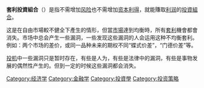 '''套利投資組合'''（{{lang-en|Arbitrage portfolio}}）是指不需增加[[风险|风险]]也不需增加[[资本利得|资本利得]]，就能賺取[[利润|利润]]的[[投資組合|投資組合]]。

这是在自由市場較不健全下產生的情形，但當[[市場|市場]]達到均衡時，所有[[套利|套利]]機會都會消失。市场中总会产生一些漏洞，一些发现这些漏洞的人会运用这种不均衡套利。例如：两个市场的差价，或同一品种未来的期权不同“蝶式价差”，“门德价差”等。

[[投机|投机]]中一些漏洞只是暂时存在，有些是人为，有些是法律中的漏洞，有些是事物发展的偶然性产生的。但到一定的时候这些漏洞都会消失。

{{econ-stub}}

[[Category:经济学|Category:经济学]]
[[Category:金融学|Category:金融学]]
[[Category:投資學|Category:投資學]]
[[Category:投资策略|Category:投资策略]]